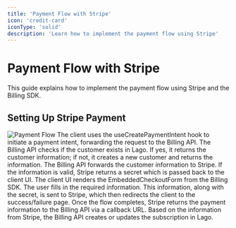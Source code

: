 ```yaml
---
title: 'Payment Flow with Stripe'
icon: 'credit-card'
iconType: 'solid'
description: 'Learn how to implement the payment flow using Stripe'
---
```


<AuthenticationWarning />

# Payment Flow with Stripe

This guide explains how to implement the payment flow using Stripe and the Billing SDK.

## Setting Up Stripe Payment

<img src="/images/Payment-with-stripe.png" alt="Payment Flow" />

<Steps>
  <Step title="Client Initiates Payment Intent">
    The client uses the <Link href="/sdk/hooks/useCreatePaymentIntent">useCreatePaymentIntent</Link> hook to initiate a payment intent, forwarding the request to the Billing API.
  </Step>
  <Step title="Billing API Checks Customer">
    The Billing API checks if the customer exists in Lago. If yes, it returns the customer information; if not, it creates a new customer and returns the information.
  </Step>
  <Step title="Forward Customer Info to Stripe">
    The Billing API forwards the customer information to Stripe.
  </Step>
  <Step title="Stripe Returns Secret">
    If the information is valid, Stripe returns a secret which is passed back to the client UI.
  </Step>
  <Step title="Render Embedded Checkout Form">
    The client UI renders the <Link href="/sdk/components/EmbeddedCheckoutForm"> EmbeddedCheckoutForm </Link> from the Billing SDK.
  </Step>
  <Step title="User Completes Payment">
    The user fills in the required information. This information, along with the secret, is sent to Stripe, which then redirects the client to the success/failure page.
  </Step>
  <Step title="Stripe Callback to Billing API">
    Once the flow completes, Stripe returns the payment information to the Billing API via a callback URL.
  </Step>
  <Step title="Update Subscription in Lago">
    Based on the information from Stripe, the Billing API creates or updates the subscription in Lago.
  </Step>
</Steps>

